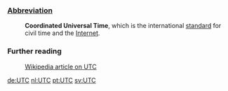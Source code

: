 ===[[Abbreviation]]===

:'''Coordinated Universal Time''', which is the international [[standard]] for civil time and the [[Internet]].

===Further reading===
:[[w:Coordinated Universal Time|Wikipedia article on UTC]]

[[de:UTC]]
[[nl:UTC]]
[[pt:UTC]]
[[sv:UTC]]